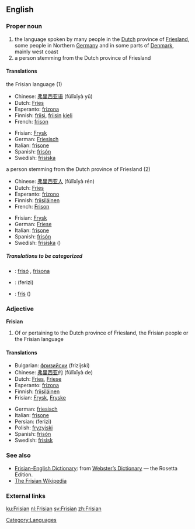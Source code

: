==English==
===Proper noun===
{{wikipedia}}
{{en-proper noun}}

# the language spoken by many people in the [[Dutch]] province of [[Friesland]], some people in Northern [[Germany]] and in some parts of [[Denmark]], mainly west coast 
# a person stemming from the Dutch province of Friesland

====Translations====
;the Frisian language (1)
{{top}}
*Chinese: [[弗里西亚语]] (fúlǐxīyà yǔ)
*Dutch: [[Fries]] {{n}}
*Esperanto: [[frizona]]
*Finnish: [[friisi]], [[friisi|friisin]] [[kieli]]
*French: [[frison]] {{m}}
{{mid}}
*Frisian: [[Frysk]] {{n}}
*German: [[Friesisch]] {{n}}
*Italian: [[frisone]] {{m}}
*Spanish: [[frisón]] {{m}}
*Swedish: [[frisiska]] {{c}}
{{bottom}}

;a person stemming from the Dutch province of Friesland (2)
{{top}}
*Chinese: [[弗里西亚人]] (fúlǐxīyà rén)
*Dutch: [[Fries]] {{m}}
*Esperanto: [[frizono]]
*Finnish: [[friisiläinen]]
*French: [[Frison]] {{m}}
{{mid}}
*Frisian: [[Frysk]] {{m}}
*German: [[Friese]] {{m}}
*Italian: [[frisone]] {{m}}
*Spanish: [[frisón]] {{m}}
*Swedish: [[frisiska]] {{c}} ({{f}})
{{bottom}}

=====Translations to be categorized=====
{{checktrans}}
{{top}}
*{{ttbc|Catalan}}: [[frisó]] {{m}}, [[frisona]] {{f}}
*{{ttbc|Persian}}: {{FAchar|[[فریزی]]}} (ferizi)
{{mid}}
*{{ttbc|Swedish}}: [[fris]] {{c}} ({{m}})
{{bottom}}

===Adjective===
'''Frisian'''

#Of or pertaining to the Dutch province of Friesland, the Frisian people or the Frisian language 

====Translations====
{{top}}
*Bulgarian: [[фризийски]] (frizijski) {{m}}
*Chinese: [[弗里西亚]]的 (fúlǐxīyà de)
*Dutch: [[Fries]], [[Friese]]
*Esperanto: [[frizona]]
*Finnish: [[friisiläinen]]
*Frisian: [[Frysk]], [[Fryske]]
{{mid}}
*German: [[friesisch]]
*Italian: [[frisone]]
*Persian: {{FAchar|[[فریزی]]}} (ferizi)
*Polish: [[fryzyjski]]
*Spanish: [[frisón]]
*Swedish: [[frisisk]]
{{bottom}}

===See also===
{{interwiktionary|code=nl}}
* [http://www.websters-online-dictionary.org/definition/Frisian-english/ Frisian–English Dictionary]: from [http://www.websters-online-dictionary.org/ Webster’s Dictionary] — the Rosetta Edition.
* [http://fy.wikipedia.org/wiki/Haadside The Frisian Wikipedia]

===External links===
{{ethnologue|lang=Northern Frisian|code=frr}}
{{ethnologue|lang=Western Frisian|code=fri}}

[[Category:Languages]]

[[ku:Frisian]]
[[nl:Frisian]]
[[sv:Frisian]]
[[zh:Frisian]]